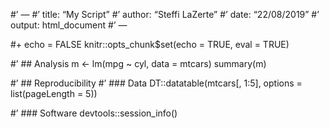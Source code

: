 #' ---
#' title: "My Script"
#' author: "Steffi LaZerte"
#' date: "22/08/2019"
#' output: html_document
#' ---

#+ echo = FALSE
knitr::opts_chunk$set(echo = TRUE, eval = TRUE)


#' ## Analysis
m <- lm(mpg ~ cyl, data = mtcars)
summary(m)

 
#' ## Reproducibility
#' ### Data
DT::datatable(mtcars[, 1:5], options = list(pageLength = 5))


#' ### Software
devtools::session_info()

